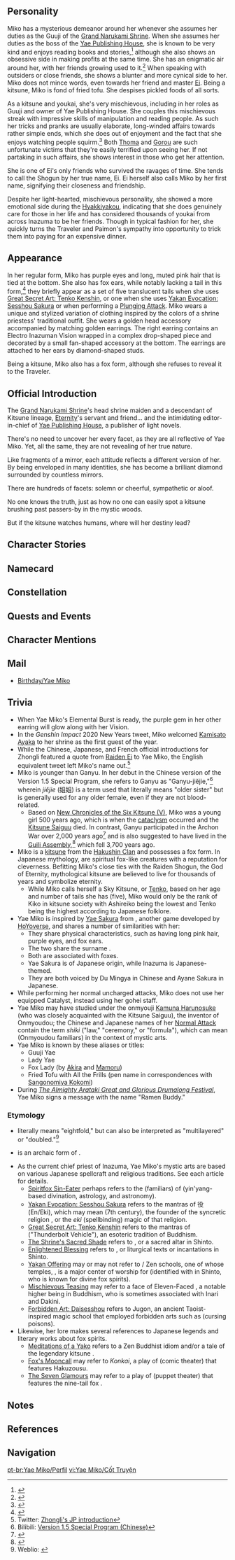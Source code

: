 {{CharacterTabs}}
{{Quote|The head shrine maiden in charge of Grand Narukami Shrine and a descendant of Kitsune lineage, Eternity's servant and friend, and the intimidating editor-in-chief of Yae Publishing House, a publisher of light novels...|Description from the Official Website<ref>Official Genshin Impact Website: [https://genshin.hoyoverse.com/en/character/inazuma?char=10 Yae Miko]</ref>}}

==Personality==
{{Quote|Lady Guuji of the Grand Narukami Shrine also serves as the editor-in-chief of Yae Publishing House. Unimaginable intelligence and cunning are hidden under her beautiful appearance.|In-game character attributes and profile page text}}

Miko has a mysterious demeanor around her whenever she assumes her duties as the Guuji of the [[Grand Narukami Shrine]]. When she assumes her duties as the boss of the [[Yae Publishing House]], she is known to be very kind and enjoys reading books and stories,<ref>{{Ref/NPC|Kano Nana}}</ref> although she also shows an obsessive side in making profits at the same time. She has an enigmatic air around her, with her friends growing used to it.<ref>{{Ref/VO|Raiden Shogun|About Yae Miko}}</ref> When speaking with outsiders or close friends, she shows a blunter and more cynical side to her. Miko does not mince words, even towards her friend and master [[Ei]]. Being a kitsune, Miko is fond of fried tofu. She despises pickled foods of all sorts.

As a kitsune and youkai, she's very mischievous, including in her roles as Guuji and owner of Yae Publishing House. She couples this mischievous streak with impressive skills of manipulation and reading people. As such her tricks and pranks are usually elaborate, long-winded affairs towards rather simple ends, which she does out of enjoyment and the fact that she enjoys watching people squirm.<ref>{{Ref/VO|Yae Miko|Miko's Hobbies}}</ref> Both [[Thoma]] and [[Gorou]] are such unfortunate victims that they're easily terrified upon seeing her. If not partaking in such affairs, she shows interest in those who get her attention.

She is one of Ei's only friends who survived the ravages of time. She tends to call the Shogun by her true name, Ei. Ei herself also calls Miko by her first name, signifying their closeness and friendship.

Despite her light-hearted, mischievous personality, she showed a more emotional side during the [[Hyakkiyakou]], indicating that she does genuinely care for those in her life and has considered thousands of youkai from across Inazuma to be her friends. Though in typical fashion for her, she quickly turns the Traveler and Paimon's sympathy into opportunity to trick them into paying for an expensive dinner.

==Appearance==
<!-- Keep appearance section short and concise. Limit to 3 paragraphs with 3-4 sentences each. -->
In her regular form, Miko has purple eyes and long, muted pink hair that is tied at the bottom. She also has fox ears, while notably lacking a tail in this form,<ref>{{Ref/Quest|What Shall We Do?}}</ref> they briefly appear as a set of five translucent tails when she uses [[Great Secret Art: Tenko Kenshin]], or one when she uses [[Yakan Evocation: Sesshou Sakura]] or when performing a [[Plunging Attack]]. Miko wears a unique and stylized variation of clothing inspired by the colors of a shrine priestess' traditional outfit. She wears a golden head accessory accompanied by matching golden earrings. The right earring contains an Electro Inazuman Vision wrapped in a complex drop-shaped piece and decorated by a small fan-shaped accessory at the bottom. The earrings are attached to her ears by diamond-shaped studs.

Being a kitsune, Miko also has a fox form, although she refuses to reveal it to the Traveler.

==Official Introduction==
{{Official Introduction
|title=The Sympathy of Mischievous Teasing
|link=https://www.hoyolab.com/article/1828252
|character=Yae Miko
}}
{{Quote|"I have witnessed the Kitsune's majesty in the moonlit forest. She has a myriad of forms, revealing the unknown and the unseen... just as how fate shines on me and the endless world."|[[Ei]]}}

The [[Grand Narukami Shrine]]'s head shrine maiden and a descendant of Kitsune lineage, [[Raiden Shogun|Eternity]]'s servant and friend... and the intimidating editor-in-chief of [[Yae Publishing House]], a publisher of light novels.

There's no need to uncover her every facet, as they are all reflective of Yae Miko. Yet, all the same, they are not revealing of her true nature.

Like fragments of a mirror, each attitude reflects a different version of her. By being enveloped in many identities, she has become a brilliant diamond surrounded by countless mirrors.

There are hundreds of facets: solemn or cheerful, sympathetic or aloof.

No one knows the truth, just as how no one can easily spot a kitsune brushing past passers-by in the mystic woods.

But if the kitsune watches humans, where will her destiny lead?

==Character Stories==
{{Character Story
|title1       = Character Details
|text1        = <p>The head shrine maiden of the [[Grand Narukami Shrine]], descendant of Hakushin's lineage, Eternity's servant and friend, and the intimidating editor-in-chief of Yae Publishing House, a publisher of light novels...</p><p>Come to think of it, Yae Miko's nicknames are as myriad as her changeable moods.</p><p>The number of people who have tried to "figure her out" for various reasons could fill the streets from the Tenryou Commission estate to Yae Publishing House if you were to line them all up, but to this day, very few indeed have succeeded.</p><p>Not that Miko has ever intended to conceal anything, of course. Any capriciousness is but the result of doing as she wills and pleases. A riddle with no solution is no riddle at all, in any case!</p><p>You just need to remember that she will always be none other than the wise and beautiful Yae Miko.
|mention1     = Hakushin

|title2       = Character Story 1
|friendship2  = 2
|text2        = <p>[[Yae Publishing House]]'s editors once submitted a certain manuscript to the editor-in-chief.</p><p>This work was well-written, clearly thought out, and the themes were romance with a side of comedy — a prime slice of the zeitgeist.</p><p>Such a gem would surely require but a thin coat of polish and a few beautiful illustrations to sell well!</p><p>But unexpectedly, Yae Miko did not seem pleased with this, instead heaving a deep sigh before calling for the various head editors.</p><p>One of them asked hesitantly, "Lady Yae, I... Well, I did ask him to write on this topic, yes, but isn't this the hot genre of the day?"</p><p>Faced with the editor's doubtful gaze, Miko gave her opinion forthrightly: that a book that should have been interesting yet was shackled at every turn by the topic was, simply put, "not free enough."</p><p>Things like "top sellers," "genre fiction," these were naught but fads that would come and go every decade.</p><p>Getting with the times was a shortcut, yes, but if a work had the quality that could surmount this tide, why go with the flow nonetheless?</p><p>"Pass this message to this new author of ours: tell him that there's no need to bother about genre. He just needs to write his story and write it well."</p><p>Upon hearing this, the author stopped writing for a time, as if suddenly having an epiphany. Several months later, a new manuscript was sent to Miko and her editors.</p><p>The latter were stunned, and even Yae Miko, who cared little about taboos, furrowed her brows slightly — a rare sight indeed.</p><p>"Um... What do we do? This isn't good..."</p><p>"Exactly! I mean, there's 'not being concerned about genre, and then there's something like 'Shogun Almighty: Reborn as Raiden'... This is just too much!"</p><p>"Hmm? Genre? No, no, there's no problem with that — it's his pen name I'm worried about. It's too normal for a book like this."</p><p>"Huh, so that was what you were concerned about... No, uh, never mind. As long as you're happy, Lady Yae."</p><p>Not long after, the author of this book would take to the literary stage with the Yae Miko-approved (and overly long) pen name "[[Kadenokouji Kenzaburou]]."</p><p>As to how the editor-in-chief got the idea to start a "Reborn as Guuji Yae" writing submission event, that would be a tale for another day.</p>
|mention2     = 

|title3       = Character Story 2
|friendship3  = 3
|text3        = <p>If there was something inconvenient about being the Guuji, it is that she must attend every shrine ceremony, dressed up to the nines and in her proper place in the sanctuary.</p><p>The fireworks paint the night skies as they blossom, and the sounds of human merriment fill the shrine, and yet she must sit within, a solemn smile on her face...</p><p>Such tragedies are even more frightful to Miko than the possible wholesale disappearance of Fried Tofu from Teyvat.</p><p>With the somewhat longer span of years that the Electro Archon's servants have, a hundred years pass in the blink of an eye. As the years fly by, boredom becomes the greatest foe.</p><p>And if even she were, archon-forbid, one day to accept sitting quietly still, obstinate as deadwood, would the world now sorely lack for another clever person adept at discovering fun and grasping opportunity?</p><p>As such, looking for fun things to do in every nook and cranny can only be the most reasonable and necessary course.</p><p>And if she were to, say, utilize her authority as Guuji in making fun things happen — why, some things are unavoidable, are they not?</p><p>On the day of the festival, Guuji Yae would nod in satisfaction as she received a delivery of fireworks from the [[Yashiro Commission]] — of [[Naganohara Fireworks|Naganohara]] construction and specially-made to boot.</p><p>That night's ceremony was, of course, performed with perfect respect to all etiquette and rites.</p><p>The sight of the "Lady Guuji" kneeling gracefully the whole night through would be the object of awe for all the other shrine maidens.</p><p>In the meantime, she would sit beneath the meteor shower of light adorning the skies, watching the festival-goers as they came and went.</p><p>And the din of the fireworks covered the mumbling that came between teeth chewing on a candy apple.</p><p>"You know, when you asked me to become Guuji, you never mentioned that I'd only ever be able to sneak outside to watch the festivities from then on."</p>
|mention3     = Raiden Shogun

|title4       = Character Story 3
|friendship4  = 4
|text4        = <p>Pursuing fun and finding happiness is how Miko lives her everyday life.</p><p>For someone who enjoys studying humanity like her, "perspectives" and "virtue" play distant second fiddles to "fun."</p><p>Even a great shrine maiden of a different faith or an enemy general might pique her interest.</p><p>...That said, this appreciation can sometimes lead to some innocuous trouble.</p><p>As opposed to those conscientious underlings or worshipful juniors, Miko's favorite person at the shrine is a shrine maiden named [[Kano Nana]].</p><p>Yes, that Kano Nana, the novel enthusiast (just like Miko) who constantly frets over [[Sayu]].</p><p>While laying about indoors, Miko would often see Sayu flash past the window, followed not long after by a hurried and angry Kano Nana.</p><p>Like lightning and thunder they were, which caught Miko's attention, to the point where she would even sometimes give wrong directions just to let the ruckus go on for a little longer.</p><p>There was another time when Sayu told Miko that the afternoon sun was the most pleasant after the latter had helped her steal some time for napping.</p><p>Perhaps encouraged by these words, Miko would transform into an ordinary Inazuman lady on a wonderfully sunny afternoon, descend from the mountain and have a day out.</p><p>The [[Aisa Bathhouse]] in the city, [[Hanamizaka]]'s [[Kiminami Restaurant]], [[Ogura Textiles and Kimonos]] by the streetside... she did not miss a single store, and every one was an enjoyable experience.</p><p>And in the evening, she was at [[Bantan Sango Detective Agency]] to tell them of a missing animals case that she had heard about on the way.</p><p>"But you really must help, good detectives. I mean, one can barely stand to watch those owners cry their eyes out as it is..."</p><p>Having done all this, the lady could not help but let slip a pleased smile.</p><p>Taking part in Inazuma's daily life in such an identity really was fun.</p><p>Well, except that part where [[Kujou Sara]] shot her a suspicious glance as they passed each other by.</p><p>Right, and also, she probably owed the [[Aikawa Susumu|boss of Aisa Bathhouse]] an apology — the [[Natlan|outland]]-styled hot springs were indeed very good, but she might have accidentally shed some fox fur during the soak.</p>
|mention4     = "a great shrine maiden of a different faith","an enemy general",Kano Nana,Sayu,Kujou Sara,"The boss of Aisa Bathhouse"

|title5       = Character Story 4
|friendship5  = 5
|text5        = <p>A long, long time ago, humanity did not need to use the phrase "a long, long time ago" to preface tales about youkai.</p><p>The [[tengu]] dominated the skies, the [[oni]] swept across the battlefield, the [[tanuki]] were seen along small paths, and the [[kitsune]] walked amongst humans.</p><p>Under the banner of Narukami, the incredible powers of the youkai host were used to help humans through an era of strife and poverty.</p><p>Seeking refuge in the mountains, they built a city by the sea, and so began Inazuma.</p><p>Amongst the youkai, the [[Hakushin Clan|lineage of Hakushin Kitsune]] was the most revered, and it was this great line that left a great many tales amongst humans.</p><p>Whenever the youkai gathered to feast and sup together, a little braggadocio about how their latest exploits had become legend anew was very much a given.</p><p>Of course, considering the amount they would drink, most tales told afterward would diverge a little from the truth. But no one minded, asking only that the tale be interesting. As time passed, this became known as "hyakumonogatari daikai," or "the great meeting of a hundred tales."</p><p>It was no uncommon sight to see [[Urakusai]] raise his cup and speak, holding all the other youkai spellbound with his story, drawing even smiles from [[Kitsune Saiguu]], the organizer of the event.</p><p>Instead it was Miko, who was then in the form of a young kitsune, who would perch on Kitsune Saiguu's shoulder and relentless peck at any loopholes in Urakusai's story.</p><p>Urakusai, being a cool-headed and brilliant gentleman, would explain as he twirled his beard.</p><p>But Miko could always find something new to nitpick, and so they would go, back and forth, until Lady Saiguu would smile and call both parties to a halt: the audience wanted to hear the next part, after all.</p><p>After another three rounds of drink and several more rounds of stories, the company would be hard-pressed to even string a sentence together, let alone a story.</p><p>And so the gathered youkai would dispense with the word-fencing and use their powers to take to the skies to see who could best cover the sky and moon with their powers.</p><p>And thus it was said that "a hundred youkai shall parade upon a moonless night."</p><p>Five hundred years on, that little kitsune has already become a mighty youkai in her own right.</p><p>As for the youkai who drank with them in those days, they disappeared amidst war and history, and their remaining bloodlines grow thinner by the day.</p><p>And thus did their great parade, the [[Hyakkiyakou]], become something that happened "a long, long time ago."</p>
|mention5     = Urakusai,Kitsune Saiguu

|title6       = Character Story 5
|friendship6  = 6
|text6        = <p>The swords of Inazuma have always been famous the world over, and the best works of the [[Raiden Gokaden]] in particular are national treasures.</p><p>However, only a short time ago, more than half of the five artisan lineages were cut off.</p><p>A great number of powerful people were caught up in that conspiracy, and those responsible were all called to account and banished.</p><p>Even the [[Yashiro Commission]]'s [[Kamisato Clan]] was implicated due to their failure in supervising their subordinates...</p><p>But before the [[Shogun]] could give her final judgment, the Lady Guuji, who usually did not meddle in government affairs, suddenly interceded, rescuing the Kamisato Clan in their hour of peril.</p><p>Thus, while they suffered a serious blow, they were spared from dismissal.</p><p>In the years that followed, others would speculate greatly concerning the Guuji's actions.</p><p>Some observed the close relations between the Yashiro Commission and the Grand Narukami Shrine, and guessed that she had intended to foster advocates loyal to her.</p><p>And yet the shrine had always been an entity unto itself, and the Lady Guuji did not usually meddle in governance. Thus this action seemed a sacrifice greater than the reward — hardly a wise decision.</p><p>Some others said that the Guuji suspected something to be wrong with the whole situation, and now that the list of those involved was so extensive, any major shakeup in the Yashiro Commission could destabilize Inazuma itself.</p><p>This thought, too, seemed reasonable on face, yet did not stand up to scrutiny. After all, was not the rise and fall of great houses merely ordinary in the grand scheme of mortal affairs? And even if the Kamisato were to fall from grace, new leadership for the Yashiro Commission would emerge.</p><p>Yet another story said that Miko engaged in secret talks with the Kamisato clan head just after the initial shockwaves had died down.</p><p>But the wounded clan was like a candle in the wind at this point. What power could they have to change the situation?</p><p>To this day, all these speculations have never amounted to anything, nor have any answers emerged concerning Miko's actions and motivations.</p><p>But what none know is how Miko's words that day would become as engraved into the Kamisato Clan as their house's crest.</p><p>"That the Kamisato Clan has survived this incident is only due to the Shogun's mercy. Do not forget this in the days that follow."</p><p>These words would serve as a seed of destiny, foreshadowing the Yashiro Commission's future position.</p><p>In some other time, if a storm were to descend upon Inazuma, and even if they were to come into conflict with the other two commissions, the Yashiro Commission's Kamisato Clan would remember the favor they were shown and abide the Shogun's path to Eternity.</p><p>This was a move that the Guuji played with no regrets whatsoever.</p>
|mention6     = Raiden Shogun

|title7       = Fire-Soothing Festival Committee
|friendship7  = 4
|text7        = <p>The Fire-Soothing Festival Committee was once an organization chaired by the Tenryou Commission and managed by the Grand Narukami Shrine, whose remit was to pray for a lack of any fires in the coming year.</p><p>In those days, Inazuman houses were mostly made of wood, and any carelessness while handling fire could lead to disaster.</p><p>Thus, the [[Tenryou Commission]] was charged by the Shogun with setting up fire brigades to conduct rescues and damage control when fires did break out, and they also requested that the Grand Narukami Shrine set the Fire-Soothing Festival Committee up to comfort the frightened people.</p><p>In later years, anti-fire precautions would become second nature and serious cases would no longer occur often, but still the annual festival would remain.</p><p>The shrine maidens would dance elegantly, and the people would give generously... with the proceeds split forty-sixty between the Commission and the Shrine.</p><p>When Yae Miko was faced with financial issues while attempting to start Yae Publishing House, she considered the various services that the shrine ran at the time before locking onto this ancient traditional committee.</p><p>"I mean, the busywork is solely done by the Grand Narukami Shrine, so why do we have to split the proceeds with the Tenryou Commission?"</p><p>"What's more, all that Mora's just going into Kujou Senior's pockets. It's not like the fire brigade has ever gotten a year-end bonus or anything."</p><p>As such, after some preparation, the Fire-Soothing Festival of that year would be changed to no longer feature dancing shrine maidens but a grand, rollicking light novel submission contest.</p><p>The organizing body for this competition and any subsequent publications, the "Yae Publishing House," would also "borrow" the Fire-Soothing Festival Committee's budget.</p><p>As for the profits? Into the shrine's coffers they went.</p><p>"Well, we no longer have many fires, and yet our budget keeps increasing. Thus, this restructuring relieves the financial burden placed upon the people."</p><p>"Also, the study of lore and the writing of literature and poetry is also a way of pleasing our Archon — surely you do not claim to know more of ritual and ceremony than I?"</p><p>That was what Yae Miko said most solemnly to [[Kujou Takayuki]] when he came by unannounced.</p><p>The Tenryou Commissioner was ultimately forced to leave the way he came, stormy-faced, along with his attendants.</p><p>Little did any of them know that the moment they stepped out of the shrine, the somber Lady Miko would pluck a novel manuscript from the nearby offering box and continue annotating it.</p>
|mention7     = Kujou Takayuki

|title8       = Vision
|friendship8  = 6
|text8        = <p>"That was a contest of magic for the ages! The foe split the seas as they strode across the skies, heaven and earth changing hue as they approached!"</p><p>"Gohei in hand, the Lady Guuji was solemn as she strode up [[Mt. Yougou]]."</p><p>"All around her the shrine maidens chanted their mantras as the clouds masked the sun, the thunder waiting within for the moment to strike!"</p><p>"..."</p><p>"The battle was a grinding, protracted affair. In time, even the Guuji began to falter, and the enemy seized that opening, lashing out with great force!"</p><p>"Just then, a bolt of lightning descended like a falling star before the Guuji — a glimmering Vision!"</p><p>"Grasping it in her hand, the revivified Guuji showed forth her power and..."</p><p>"Now wait just a minute! None of what you just said happened, right?"</p><p>"Hmm? Well, how about this then? It all started the day when I had a most vicious "Ramen Duel" down in Hanamizaka...</p><p>"Oh, come on! Nobody's ever gotten a Vision from eating ramen!"</p><p>"But wouldn't that be interesting? I mean, these are the sorts of stories you like to hear, right?"</p><p>Yae Miko gave a thin, enigmatic smile as she was faced with the traveler's curiosity.</p><p>"After all, would you believe me if I said that 'my Vision is purely ornamental, just for show,' little one? Hardly — not even if it were the truth."</p>
|mention8     = 
}}

==Namecard==
{{Namecard|Yae Miko: Kitsune Dreaming}}

==Constellation==
{{Constellation Lore|Divina Vulpes}}

==Quests and Events==
{{Quest Appearances}}

==Character Mentions==
{{Character Mentions}}

== Mail ==
* [[Birthday/Yae Miko]]

==Trivia==
* When Yae Miko's Elemental Burst is ready, the purple gem in her other earring will glow along with her Vision.
* In the ''Genshin Impact'' 2020 New Years tweet, Miko welcomed [[Kamisato Ayaka]] to her shrine as the first guest of the year.
* While the Chinese, Japanese, and French official introductions for Zhongli featured a quote from [[Raiden Ei]] to Yae Miko, the English equivalent tweet left Miko's name out.<ref name="ZL">Twitter: [https://twitter.com/Genshin_7/status/1330722557574537219 Zhongli's JP introduction]</ref>
* Miko is younger than Ganyu. In her debut in the Chinese version of the Version 1.5 Special Program, she refers to Ganyu as "Ganyu-jiĕjie,"<ref name="CN 1.5 SP">Bilibili: [https://www.bilibili.com/video/BV17y4y147fa Version 1.5 Special Program (Chinese)]</ref> wherein ''jiĕjie'' (姐姐) is a term used that literally means "older sister" but is generally used for any older female, even if they are not blood-related.
** Based on [[New Chronicles of the Six Kitsune (V)]], Miko was a young girl 500 years ago, which is when the [[cataclysm]] occurred and the [[Kitsune Saiguu]] died. In contrast, Ganyu participated in the Archon War over 2,000 years ago<ref>{{Ref/CS|Ganyu|Vision}}</ref> and is also suggested to have lived in the [[Guili Assembly]],<ref>{{Ref/CS|Ganyu|3}}</ref> which fell 3,700 years ago.
* Miko is a [[kitsune]] from the [[Hakushin Clan]] and possesses a fox form. In Japanese mythology, {{w|kitsune}} are spiritual fox-like creatures with a reputation for cleverness. Befitting Miko's close ties with the Raiden Shogun, the God of Eternity, mythological kitsune are believed to live for thousands of years and symbolize eternity.
** While Miko calls herself a Sky Kitsune, or [https://yokai.com/tenko/ Tenko], based on her age and number of tails she has (five), Miko would only be the rank of Kiko in kitsune society with Ashireiko being the lowest and Tenko being the highest according to Japanese folklore.
* Yae Miko is inspired by [[w:c:honkaiimpact3:Yae Sakura|Yae Sakura]] from ''{{w|Honkai Impact 3rd}}'', another game developed by [[HoYoverse]], and shares a number of similarities with her:
** They share physical characteristics, such as having long pink hair, purple eyes, and fox ears.
** The two share the surname {{lang|Yae|ja=八重}}.
** Both are {{w|miko}} associated with foxes.
** Yae Sakura is of Japanese origin, while Inazuma is Japanese-themed.
** They are both voiced by Du Mingya in Chinese and Ayane Sakura in Japanese.
* While performing her normal uncharged attacks, Miko does not use her equipped Catalyst, instead using her gohei staff.
* Yae Miko may have studied under the onmyouji [[Kamuna Harunosuke]] (who was closely acquainted with the Kitsune Saiguu), the inventor of Onmyoudou; the Chinese and Japanese names of her [[Spiritfox Sin-Eater|Normal Attack]] contain the term ''shiki'' ("law," "ceremony," or "formula"), which can mean {{w|shikigami}} (Onmyoudou familiars) in the context of mystic arts.
* Yae Miko is known by these aliases or titles:
** Guuji Yae
** Lady Yae
** Fox Lady (by [[Akira]] and [[Mamoru]])
** Fried Tofu with All the Frills (pen name in correspondences with [[Sangonomiya Kokomi]])
*During ''[[The Almighty Arataki Great and Glorious Drumalong Festival]]'', Yae Miko signs a message with the name "Ramen Buddy."

===Etymology===
*{{lang|Yae|ja=八重}} literally means "eightfold," but can also be interpreted as "multilayered" or "doubled."<ref>Weblio: [https://ejje.weblio.jp/content/%E5%85%AB%E9%87%8D {{Ja|八重}}]</ref>
*{{lang|Miko|ja=神子|ja_lit=God Child}} is an archaic form of {{lang|''{{w|miko}}'', or shrine maidens|ja=巫女|ja_lit=shaman woman}}.
* As the current chief priest of Inazuma, Yae Miko's mystic arts are based on various Japanese spellcraft and religious traditions. See each article for details.
** [[Spiritfox Sin-Eater]] perhaps refers to the {{w|shikigami}} (familiars) of {{w|Onmyōdō|Onmyoudou}} (yin'yang-based divination, astrology, and astronomy).
** [[Yakan Evocation: Sesshou Sakura]] refers to the mantras of 役 (En/Eki), which may mean {{w|En no Gyōja|En no Gyouja}} (7th century), the founder of the syncretic religion {{w|Shugendō|Shugendou}}, or the ''eki'' (spellbinding) magic of that religion.
** [[Great Secret Art: Tenko Kenshin]] refers to the mantras of {{w|Vajrayana}} ("Thunderbolt Vehicle"), an esoteric tradition of Buddhism.
** [[The Shrine's Sacred Shade]] refers to {{w|himorogi}}, or a sacred altar in Shinto.
** [[Enlightened Blessing]] refers to {{w|norito}}, or liturgical texts or incantations in Shinto.
** [[Yakan Offering]] may or may not refer to {{w|Caodong school|Caodong}}/{{w|Sōtō|Soutou}} Zen schools, one of whose temples, {{w|Toyokawa Inari}}, is a major center of worship for {{w|Dakini}} (identified with {{w|Inari Ōkami|Inari}} in Shinto, who is known for divine fox spirits).
** [[Mischievous Teasing]] may refer to a face of Eleven-Faced {{w|Avalokiteśvara}}, a notable higher being in Buddhism, who is sometimes associated with Inari and Dakini.
** [[Forbidden Art: Daisesshou]] refers to Jugon, an ancient Taoist-inspired magic school that employed forbidden arts such as ''{{w|kodoku}}'' (cursing poisons).
* Likewise, her lore makes several references to Japanese legends and literary works about fox spirits.
** [[Meditations of a Yako]] refers to a Zen Buddhist idiom ''{{wt|野狐禅|yako-zen}}'' and/or a tale of the legendary kitsune {{w|Hakuzōsu|Hakuzousu}}.
** [[Fox's Mooncall]] may refer to ''Konkai'', a play of {{w|Kyōgen|kyougen}} (comic theater) that features Hakuzousu.
** [[The Seven Glamours]] may refer to a play of {{w|bunraku}} (puppet theater) that features the nine-tail fox {{w|Tamamo-no-Mae}}.

==Notes==
{{Reflist|note=1}}

==References==
{{Reflist|2}}

==Navigation==
{{Character Navbox|link type=lore}}

[[pt-br:Yae Miko/Perfil]]
[[vi:Yae Miko/Cốt Truyện]]